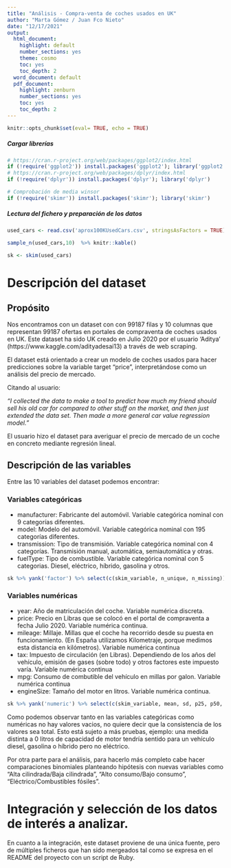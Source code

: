 ```yaml
---
title: "Análisis - Compra-venta de coches usados en UK"
author: "Marta Gómez / Juan Fco Nieto"
date: "12/17/2021"
output:
  html_document:
    highlight: default
    number_sections: yes
    theme: cosmo
    toc: yes
    toc_depth: 2
  word_document: default
  pdf_document:
    highlight: zenburn
    number_sections: yes
    toc: yes
    toc_depth: 2
---
```


```r
knitr::opts_chunk$set(eval= TRUE, echo = TRUE)
```

##### Cargar librerías
```r
# https://cran.r-project.org/web/packages/ggplot2/index.html
if (!require('ggplot2')) install.packages('ggplot2'); library('ggplot2')
# https://cran.r-project.org/web/packages/dplyr/index.html
if (!require('dplyr')) install.packages('dplyr'); library('dplyr')

# Comprobación de media winsor
if (!require('skimr')) install.packages('skimr'); library('skimr')
```

##### Lectura del fichero y preparación de los datos

```r
used_cars <- read.csv('aprox100KUsedCars.csv', stringsAsFactors = TRUE)

sample_n(used_cars,10)  %>% knitr::kable() 

sk <- skim(used_cars) 

```

# Descripción del dataset

## Propósito

Nos encontramos con un dataset con con 99187 filas y 10 columnas que representan 99187 ofertas en portales de compraventa de coches usados en UK. Este dataset ha sido UK creado en Julio 2020 por el usuario 'Aditya' (https://www.kaggle.com/adityadesai13) a través de web scraping.

El dataset está orientado a crear un modelo de coches usados para hacer predicciones sobre la variable target "price", interpretándose como un análisis del precio de mercado.

Citando al usuario:

_"I collected the data to make a tool to predict how much my friend should sell his old car for compared to other stuff on the market, and then just extended the data set. Then made a more general car value regression model."_

El usuario hizo el dataset para averiguar el precio de mercado de un coche en concreto mediante regresión lineal.

## Descripción de las variables

Entre las 10 variables del dataset podemos encontrar:

### Variables categóricas

  * manufacturer: Fabricante del automóvil. Variable categórica nominal con 9 categorías diferentes.
  * model: Modelo del automóvil. Variable categórica nominal con 195 categorías diferentes.
  * transmission: Tipo de transmisión. Variable categórica nominal con 4 categorías. Transmisión manual, automática, semiautomática y otras.
  * fuelType: Tipo de combustible. Variable categórica nominal con 5 categorias. Diesel, eléctrico, híbrido, gasolina y otros.
  
```r
sk %>% yank('factor') %>% select(c(skim_variable, n_unique, n_missing)) %>% rename(Variable=skim_variable, Niveles=n_unique, "Valores nulos"=n_missing)  %>% knitr::kable()
```

### Variables numéricas

  * year: Año de matriculación del coche. Variable numérica discreta.
  * price:	Precio en Libras que se colocó en el portal de compraventa a fecha Julio 2020. Variable numérica continua.
  * mileage:	Millaje. Millas que el coche ha recorrido desde su puesta en funcionamiento. (En España utilizamos Kilometraje, porque medimos esta distancia en kilómetros). Variable numérica continua
  * tax:  Impuesto de circulación (en Libras). Dependiendo de los años del vehículo, emisión de gases (sobre todo) y otros factores este impuesto varía. Variable numérica continua
  * mpg:  Consumo de combutible del vehículo en millas por galon. Variable numérica continua
  * engineSize: Tamaño del motor en litros. Variable numérica continua.

```r
sk %>% yank('numeric') %>% select(c(skim_variable, mean, sd, p25, p50, p75, n_missing)) %>% rename(Variable=skim_variable, Media=mean, "Desviación Típica"=sd, "Q1"=p25, "Q2/Mediana"=p50, "Q3"=p75, "Valores Nulos"=n_missing)  %>% knitr::kable(digits=3, scientific = FALSE)
```

Como podemos observar tanto en las variables categóricas como numéricas no hay valores vacios, no quiere decir que la consistencia de los valores sea total. Esto está sujeto a más pruebas, ejemplo: una medida distinta a 0 litros de capacidad de motor tendría sentido para un vehículo diesel, gasolina o híbrido pero no eléctrico.

Por otra parte para el análisis, para hacerlo más completo cabe hacer comparaciones binomiales planteando hipótesis con nuevas variables como "Alta cilindrada/Baja cilindrada", "Alto consumo/Bajo consumo", "Eléctrico/Combustibles fósiles".

# Integración y selección de los datos de interés a analizar.

En cuanto a la integración, este dataset proviene de una única fuente, pero de múltiples ficheros que han sido mergeados tal como se expresa en el README del proyecto con un script de Ruby.


